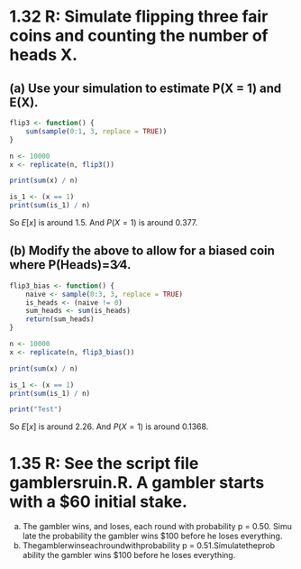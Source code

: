 # 1.32 R: Simulate flipping three fair coins and counting the number of heads X.

## (a) Use your simulation to estimate P(X = 1) and E(X).

```r
flip3 <- function() {
    sum(sample(0:1, 3, replace = TRUE))
}
```

```r
n <- 10000
x <- replicate(n, flip3())

```

```r
print(sum(x) / n)

```

```r
is_1 <- (x == 1)
print(sum(is_1) / n)
```

So $E[x]$ is around $1.5$. And $P(X=1)$ is around $0.377$.

## (b) Modify the above to allow for a biased coin where P(Heads)=3∕4.

```r
flip3_bias <- function() {
    naive <- sample(0:3, 3, replace = TRUE)
    is_heads <- (naive != 0)
    sum_heads <- sum(is_heads)
    return(sum_heads)
}
```


```r
n <- 10000
x <- replicate(n, flip3_bias())

```

```r
print(sum(x) / n)

```

```r
is_1 <- (x == 1)
print(sum(is_1) / n)
```

```r

print("Test")

```


So $E[x]$ is around $2.26$. And $P(X=1)$ is around $0.1368$.




# 1.35 R: See the script file gamblersruin.R. A gambler starts with a $60 initial stake.
 (a) The gambler wins, and loses, each round with probability p = 0.50. Simu
late the probability the gambler wins $100 before he loses everything.
 (b) Thegamblerwinseachroundwithprobability p = 0.51.Simulatetheprob
ability the gambler wins $100 before he loses everything.